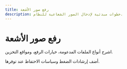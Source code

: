 ```yaml
---
title: رفع صور الأشعة
description: خطوات مبدئية لإدخال الصور الشعاعية للنظام.
---
```


# رفع صور الأشعة

اشرح أنواع الملفات المدعومة، خيارات الرفع، ومواقع التخزين.

أضف إرشادات الضغط وسياسات الاحتفاظ عند توفرها.
